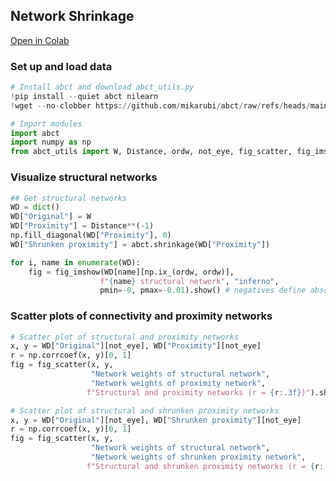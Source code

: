 ## Network Shrinkage

[Open in Colab](https://colab.research.google.com/github/mikarubi/abct/blob/main/docs-code/examples/8_shrinkage.ipynb){.btn .btn-primary .btn-sm}

### Set up and load data

```python

# Install abct and download abct_utils.py
!pip install --quiet abct nilearn
!wget --no-clobber https://github.com/mikarubi/abct/raw/refs/heads/main/docs-code/examples/abct_utils.py

# Import modules
import abct
import numpy as np
from abct_utils import W, Distance, ordw, not_eye, fig_scatter, fig_imshow

```

### Visualize structural networks

```python

## Get structural networks
WD = dict()
WD["Original"] = W
WD["Proximity"] = Distance**(-1)
np.fill_diagonal(WD["Proximity"], 0)
WD["Shrunken proximity"] = abct.shrinkage(WD["Proximity"])

for i, name in enumerate(WD):
    fig = fig_imshow(WD[name][np.ix_(ordw, ordw)], 
                    f"{name} structural network", "inferno", 
                    pmin=-0, pmax=-0.01).show() # negatives define absolute values

```

### Scatter plots of connectivity and proximity networks

```python

# Scatter plot of structural and proximity networks
x, y = WD["Original"][not_eye], WD["Proximity"][not_eye]
r = np.corrcoef(x, y)[0, 1]
fig = fig_scatter(x, y,
                  "Network weights of structural network",
                  "Network weights of proximity network",
                 f"Structural and proximity networks (r = {r:.3f})").show()

# Scatter plot of structural and shrunken proximity networks
x, y = WD["Original"][not_eye], WD["Shrunken proximity"][not_eye]
r = np.corrcoef(x, y)[0, 1]
fig = fig_scatter(x, y,
                  "Network weights of structural network",
                  "Network weights of shrunken proximity network",
                 f"Structural and shrunken proximity networks (r = {r:.3f})").show()

```

